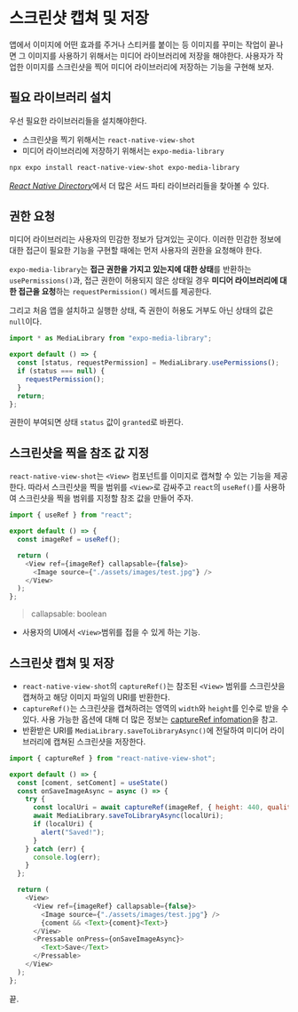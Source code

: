 # 스크린샷 캡쳐 및 저장

앱에서 이미지에 어떤 효과를 주거나 스티커를 붙이는 등 이미지를 꾸미는 작업이 끝나면 그 이미지를 사용하기 위해서는 미디어 라이브러리에 저장을 해야한다.
사용자가 작업한 이미지를 스크린샷을 찍어 미디어 라이브러리에 저장하는 기능을 구현해 보자.

## 필요 라이브러리 설치

우선 필요한 라이브러리들을 설치해야한다.

- 스크린샷을 찍기 위해서는 `react-native-view-shot`
- 미디어 라이브러리에 저장하기 위해서는 `expo-media-library`

```bash
npx expo install react-native-view-shot expo-media-library
```

[_React Native Directory_](https://reactnative.directory/)에서 더 많은 서드 파티 라이브러리들을 찾아볼 수 있다.

## 권한 요청

미디어 라이브러리는 사용자의 민감한 정보가 담겨있는 곳이다. 이러한 민감한 정보에 대한 접근이 필요한 기능을 구현할 때에는 먼저 사용자의 권한을 요청해야 한다.

`expo-media-library`는 **접근 권한을 가지고 있는지에 대한 상태**를 반환하는 `usePermissions()`과,
접근 권한이 허용되지 않은 상태일 경우 **미디어 라이브러리에 대한 접근을 요청**하는 `requestPermission()` 메서드를 제공한다.

그리고 처음 앱을 설치하고 실행한 상태, 즉 권한이 허용도 거부도 아닌 상태의 값은 `null`이다.

```js {1,4-7}
import * as MediaLibrary from "expo-media-library";

export default () => {
  const [status, requestPermission] = MediaLibrary.usePermissions();
  if (status === null) {
    requestPermission();
  }
  return;
};
```

권한이 부여되면 상태 `status` 값이 `granted`로 바뀐다.

## 스크린샷을 찍을 참조 값 지정

`react-native-view-shot`는 `<View>` 컴포넌트를 이미지로 캡쳐할 수 있는 기능을 제공한다. 따라서 스크린샷을 찍을 범위를 `<View>`로 감싸주고
`react`의 `useRef()`를 사용하여 스크린샷을 찍을 범위를 지정할 참조 값을 만들어 주자.

```js {1,4,7,9}
import { useRef } from "react";

export default () => {
  const imageRef = useRef();

  return (
    <View ref={imageRef} callapsable={false}>
      <Image source={"./assets/images/test.jpg"} />
    </View>
  );
};
```

> callapsable: boolean

- 사용자의 UI에서 `<View>`범위를 접을 수 있게 하는 기능.

## 스크린샷 캡쳐 및 저장

- `react-native-view-shot`의 `captureRef()`는 참조된 `<View>` 범위를 스크린샷을 캡쳐하고 해당 이미지 파일의 URI를 반환한다.
- `captureRef()`는 스크린샷을 캡쳐하려는 영역의 `width`와 `height`를 인수로 받을 수 있다. 사용 가능한 옵션에 대해 더 많은 정보는 [captureRef infomation](https://github.com/gre/react-native-view-shot#capturerefview-options-lower-level-imperative-api)을 참고.
- 반환받은 URI를 `MediaLibrary.saveToLibraryAsync()`에 전달하여 미디어 라이브러리에 캡쳐된 스크린샷을 저장한다.

```js {1,5-15,23}
import { captureRef } from "react-native-view-shot";

export default () => {
  const [coment, setComent] = useState()
  const onSaveImageAsync = async () => {
    try {
      const localUri = await captureRef(imageRef, { height: 440, quality: 1 });
      await MediaLibrary.saveToLibraryAsync(localUri);
      if (localUri) {
        alert("Saved!");
      }
    } catch (err) {
      console.log(err);
    }
  };

  return (
    <View>
      <View ref={imageRef} callapsable={false}>
        <Image source={"./assets/images/test.jpg"} />
        {coment && <Text>{coment}<Text>}
      </View>
      <Pressable onPress={onSaveImageAsync}>
        <Text>Save</Text>
      </Pressable>
    </View>
  );
};
```

끝.
